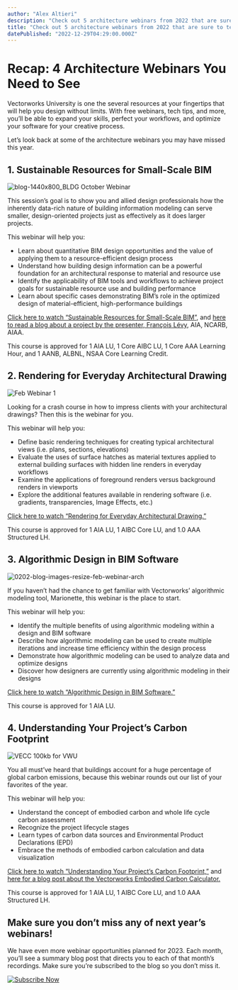 ```yaml
---
author: "Alex Altieri"
description: "Check out 5 architecture webinars from 2022 that are sure to teach you a thing or two."
title: "Check out 5 architecture webinars from 2022 that are sure to teach you a thing or two." 
datePublished: "2022-12-29T04:29:00.000Z"
---
```

# Recap: 4 Architecture Webinars You Need to See

Vectorworks University is one the several resources at your fingertips that will help you design without limits. With free webinars, tech tips, and more, you’ll be able to expand your skills, perfect your workflows, and optimize your software for your creative process.

Let’s look back at some of the architecture webinars you may have missed this year.

## 1\. Sustainable Resources for Small-Scale BIM

![blog-1440x800_BLDG October Webinar](https://blog.vectorworks.net/hs-fs/hubfs/Blog%20Images/221020_October%20Webinar%20Blog/blog-1440x800_BLDG%20October%20Webinar.png?width=1440&height=800&name=blog-1440x800_BLDG%20October%20Webinar.png)

This session’s goal is to show you and allied design professionals how the inherently data-rich nature of building information modeling can serve smaller, design-oriented projects just as effectively as it does larger projects.

This webinar will help you:

* Learn about quantitative BIM design opportunities and the value of applying them to a resource-efficient design process
* Understand how building design information can be a powerful foundation for an architectural response to material and resource use
* Identify the applicability of BIM tools and workflows to achieve project goals for sustainable resource use and building performance
* Learn about specific cases demonstrating BIM’s role in the optimized design of material-efficient, high-performance buildings

[Click here to watch “Sustainable Resources for Small-Scale BIM](https://university.vectorworks.net/course/view.php?id=2347)[”](https://university.vectorworks.net/course/view.php?id=2347), and [here to read a blog about a project by the presenter, François Lévy](../../../net/vectorworks/blog/inclusive-architecture-mikes-house-by-françois-lévy.html), AIA, NCARB, AIAA.

This course is approved for 1 AIA LU, 1 Core AIBC LU, 1 Core AAA Learning Hour, and 1 AANB, ALBNL, NSAA Core Learning Credit.

## 2\. Rendering for Everyday Architectural Drawing

![Feb Webinar 1](https://blog.vectorworks.net/hs-fs/hubfs/Blog%20Images/220217_Feb%20Webinar/Feb%20Webinar%201.jpg?width=1680&height=945&name=Feb%20Webinar%201.jpg)

Looking for a crash course in how to impress clients with your architectural drawings? Then this is the webinar for you.

This webinar will help you:

* Define basic rendering techniques for creating typical architectural views (i.e. plans, sections, elevations)
* Evaluate the uses of surface hatches as material textures applied to external building surfaces with hidden line renders in everyday workflows
* Examine the applications of foreground renders versus background renders in viewports
* Explore the additional features available in rendering software (i.e. gradients, transparencies, Image Effects, etc.)

[Click here to watch “Rendering for Everyday Architectural Drawing.”](https://university.vectorworks.net/course/view.php?id=298)

This course is approved for 1 AIA LU, 1 AIBC Core LU, and 1.0 AAA Structured LH.

## 3\. Algorithmic Design in BIM Software

![0202-blog-images-resize-feb-webinar-arch](https://blog.vectorworks.net/hs-fs/hubfs/Blog%20Images/210225_February%20Tech%20Round-Up/0202-blog-images-resize-feb-webinar-arch.jpg?width=1440&height=800&name=0202-blog-images-resize-feb-webinar-arch.jpg)

If you haven’t had the chance to get familiar with Vectorworks’ algorithmic modeling tool, Marionette, this webinar is the place to start.

This webinar will help you:

* Identify the multiple benefits of using algorithmic modeling within a design and BIM software
* Describe how algorithmic modeling can be used to create multiple iterations and increase time efficiency within the design process
* Demonstrate how algorithmic modeling can be used to analyze data and optimize designs
* Discover how designers are currently using algorithmic modeling in their designs

[Click here to watch “Algorithmic Design in BIM Software.”](https://university.vectorworks.net/course/view.php?id=164)

This course is approved for 1 AIA LU.

## 4\. Understanding Your Project’s Carbon Footprint

![VECC 100kb for VWU](https://blog.vectorworks.net/hs-fs/hubfs/Blog%20Images/220315_March%20Webinars/VECC%20100kb%20for%20VWU.jpg?width=1680&height=945&name=VECC%20100kb%20for%20VWU.jpg)

You all must’ve heard that buildings account for a huge percentage of global carbon emissions, because this webinar rounds out our list of your favorites of the year.

This webinar will help you:

* Understand the concept of embodied carbon and whole life cycle carbon assessment
* Recognize the project lifecycle stages
* Learn types of carbon data sources and Environmental Product Declarations (EPD)
* Embrace the methods of embodied carbon calculation and data visualization

[Click here to watch “Understanding Your Project’s Carbon Footprint,”](https://university.vectorworks.net/course/view.php?id=2043) and [here for a blog post about the Vectorworks Embodied Carbon Calculator.](../../../net/vectorworks/blog/calculate-embodied-carbon-with-this-vectorworks-worksheet.html)

This course is approved for 1 AIA LU, 1 AIBC Core LU, and 1.0 AAA Structured LH.

## Make sure you don’t miss any of next year’s webinars!

We have even more webinar opportunities planned for 2023\. Each month, you’ll see a summary blog post that directs you to each of that month’s recordings. Make sure you’re subscribed to the blog so you don’t miss it.

[![Subscribe Now](https://no-cache.hubspot.com/cta/default/3018241/13fc3f24-f095-4e7e-a818-b6d0a408f3fb.png)](https://cta-redirect.hubspot.com/cta/redirect/3018241/13fc3f24-f095-4e7e-a818-b6d0a408f3fb) 

 